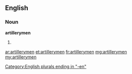 ==English==

===Noun===
'''artillerymen'''

# {{plural of|[[artilleryman]]}}

[[Category:English plurals ending in "-en"]]

[[ar:artillerymen]]
[[et:artillerymen]]
[[fr:artillerymen]]
[[mg:artillerymen]]
[[my:artillerymen]]